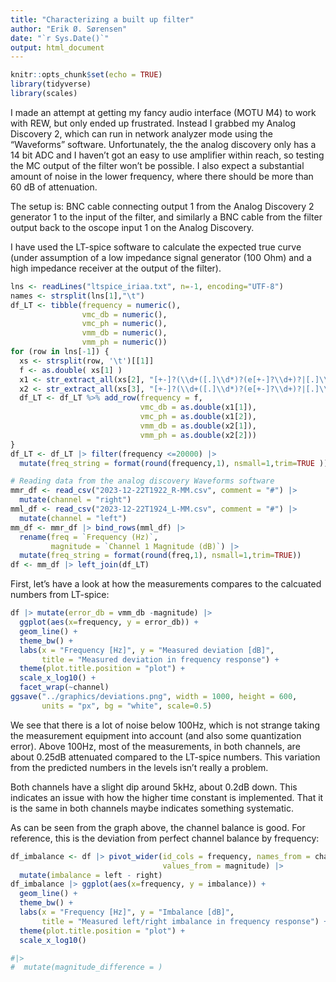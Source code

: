 ```yaml
---
title: "Characterizing a built up filter"
author: "Erik Ø. Sørensen"
date: "`r Sys.Date()`"
output: html_document
---
```


```r
knitr::opts_chunk$set(echo = TRUE)
library(tidyverse)
library(scales)
```

I made an attempt at getting my fancy audio interface (MOTU M4) to work
with REW, but only ended up frustrated. Instead I grabbed my Analog
Discovery 2, which can run in network analyzer mode using the "Waveforms" 
software. Unfortunately, the the analog discovery only has a 14 bit ADC
and I haven't got an easy to use amplifier within reach, so testing
the MC output of the filter won't be possible. I also expect a substantial
amount of noise in the lower frequency, where there should be more than
60 dB of attenuation.

The setup is: BNC cable connecting output 1 from the Analog Discovery 2
generator 1 to the input of the filter, and similarly a BNC cable from the
filter output back to the oscope input 1 on the Analog Discovery.

I have used the LT-spice software to calculate the expected true
curve (under assumption of a low impedance signal generator (100 Ohm) and a
high impedance receiver at the output of the filter).

```r
lns <- readLines("ltspice_iriaa.txt", n=-1, encoding="UTF-8")
names <- strsplit(lns[1],"\t")
df_LT <- tibble(frequency = numeric(),
                vmc_db = numeric(),
                vmc_ph = numeric(),
                vmm_db = numeric(),
                vmm_ph = numeric())
for (row in lns[-1]) {
  xs <- strsplit(row, '\t')[[1]]
  f <- as.double( xs[1] )
  x1 <- str_extract_all(xs[2], "[+-]?(\\d+([.]\\d*)?(e[+-]?\\d+)?|[.]\\d+(e[+-]?\\d+)?)")[[1]]
  x2 <- str_extract_all(xs[3], "[+-]?(\\d+([.]\\d*)?(e[+-]?\\d+)?|[.]\\d+(e[+-]?\\d+)?)")[[1]]
  df_LT <- df_LT %>% add_row(frequency = f,
                             vmc_db = as.double(x1[1]),
                             vmc_ph = as.double(x1[2]),
                             vmm_db = as.double(x2[1]),
                             vmm_ph = as.double(x2[2]))
}
df_LT <- df_LT |> filter(frequency <=20000) |>
  mutate(freq_string = format(round(frequency,1), nsmall=1,trim=TRUE ))
```



```r
# Reading data from the analog discovery Waveforms software
mmr_df <- read_csv("2023-12-22T1922_R-MM.csv", comment = "#") |>
  mutate(channel = "right")
mml_df <- read_csv("2023-12-22T1924_L-MM.csv", comment = "#") |>
  mutate(channel = "left")
mm_df <- mmr_df |> bind_rows(mml_df) |>
  rename(freq = `Frequency (Hz)`,
         magnitude = `Channel 1 Magnitude (dB)`) |>
  mutate(freq_string = format(round(freq,1), nsmall=1,trim=TRUE))
df <- mm_df |> left_join(df_LT)
```

First, let's have a look at how the measurements compares to the calcuated
numbers from LT-spice:

```r
df |> mutate(error_db = vmm_db -magnitude) |>
  ggplot(aes(x=frequency, y = error_db)) +
  geom_line() +
  theme_bw() +
  labs(x = "Frequency [Hz]", y = "Measured deviation [dB]",
       title = "Measured deviation in frequency response") +
  theme(plot.title.position = "plot") +
  scale_x_log10() +
  facet_wrap(~channel)
ggsave("../graphics/deviations.png", width = 1000, height = 600, 
       units = "px", bg = "white", scale=0.5)
```

We see that there is a lot of noise below 100Hz, which is not strange
taking the measurement equipment into account (and also some quantization error). Above 100Hz, most
of the measurements, in both channels, are about 0.25dB attenuated compared to the LT-spice numbers. This variation from the predicted numbers in the levels
isn't really a problem. 

Both channels have a slight dip around 5kHz, about 0.2dB down. This indicates
an issue with how the higher time constant is implemented. That it is the
same in both channels maybe indicates something systematic. 

As can be seen from the graph above, the channel balance is good. For 
reference, this is the deviation from perfect channel balance by frequency:

```r
df_imbalance <- df |> pivot_wider(id_cols = frequency, names_from = channel, 
                                  values_from = magnitude) |>
  mutate(imbalance = left - right)
df_imbalance |> ggplot(aes(x=frequency, y = imbalance)) +
  geom_line() +
  theme_bw() +
  labs(x = "Frequency [Hz]", y = "Imbalance [dB]",
       title = "Measured left/right imbalance in frequency response") +
  theme(plot.title.position = "plot") +
  scale_x_log10() 

#|>
#  mutate(magnitude_difference = )
```



